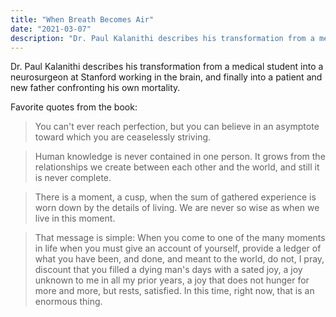 ```yaml
---
title: "When Breath Becomes Air"
date: "2021-03-07"
description: "Dr. Paul Kalanithi describes his transformation from a medical student into a neurosurgeon at Stanford working in the brain, and finally into a patient and new father confronting his own mortality."
---
```


Dr. Paul Kalanithi describes his transformation from a medical student into a neurosurgeon at Stanford working in the brain, and finally into a patient and new father confronting his own mortality.

Favorite quotes from the book:

> You can't ever reach perfection, but you can believe in an asymptote toward which you are ceaselessly striving.

> Human knowledge is never contained in one person. It grows from the relationships we create between each other and the world, and still it is never complete.

> There is a moment, a cusp, when the sum of gathered experience is worn down by the details of living. We are never so wise as when we live in this moment.

> That message is simple: When you come to one of the many moments in life when you must give an account of yourself, provide a ledger of what you have been, and done, and meant to the world, do not, I pray, discount that you filled a dying man's days with a sated joy, a joy unknown to me in all my prior years, a joy that does not hunger for more and more, but rests, satisfied. In this time, right now, that is an enormous thing.
